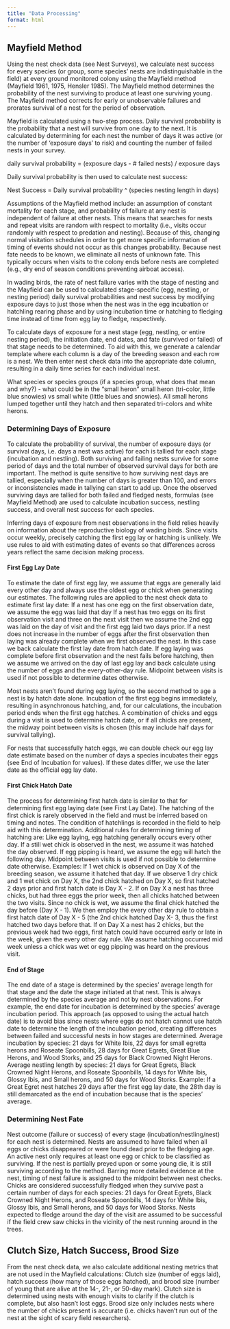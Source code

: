 ```yaml
---
title: "Data Processing"
format: html
---
```


## Mayfield Method

Using the nest check data (see Nest Surveys), we calculate nest success for every species (or group, some species’ nests are indistinguishable in the field) at every ground monitored colony using the Mayfield method (Mayfield 1961, 1975, Hensler 1985). The Mayfield method determines the probability of the nest surviving to produce at least one surviving young. The Mayfield method corrects for early or unobservable failures and prorates survival of a nest for the period of observation.

Mayfield is calculated using a two-step process. Daily survival probability is the probability that a nest will survive from one day to the next. It is calculated by determining for each nest the number of days it was active (or the number of ‘exposure days’ to risk) and counting the number of failed nests in your survey.

daily survival probability = (exposure days - # failed nests) / exposure days

Daily survival probability is then used to calculate nest success: 

Nest Success  = Daily survival probability ^ (species nesting length in days)

Assumptions of the Mayfield method include: an assumption of constant mortality for each stage, and probability of failure at any nest is independent of failure at other nests. This means that searches for nests and repeat visits are random with respect to mortality (i.e., visits occur randomly with respect to predation and nesting). Because of this, changing normal visitation schedules in order to get more specific information of timing of events should not occur as this changes probability. Because nest fate needs to be known, we eliminate all nests of unknown fate. This typically occurs when visits to the colony ends before nests are completed (e.g., dry end of season conditions preventing airboat access).

In wading birds, the rate of nest failure varies with the stage of nesting and the Mayfield can be used to calculated stage-specific (egg, nestling, or nesting period) daily survival probabilities and nest success by modifying exposure days to just those when the nest was in the egg incubation or hatchling rearing phase and by using incubation time or hatching to fledging time instead of time from egg lay to fledge, respectively. 

To calculate days of exposure for a nest stage (egg, nestling, or entire nesting period), the initiation date, end dates, and fate (survived or failed) of that stage needs to be determined. To aid with this, we generate a calendar template where each column is a day of the breeding season and each row is a nest. We then enter nest check data into the appropriate date column, resulting in a daily time series for each individual nest.

What species or species groups (if a species group, what does that mean and why?) - what could be in the “small heron” small heron (tri-color, little blue snowies) vs small white (little blues and snowies). All small herons lumped together until they hatch and then separated tri-colors and white herons.

### Determining Days of Exposure

To calculate the probability of survival, the number of exposure days (or survival days, i.e. days a nest was active) for each is tallied for each stage (incubation and nestling). Both surviving and failing nests survive for some period of days and the total number of observed survival days for both are important.  The method is quite sensitive to how surviving nest days are tallied, especially when the number of days is greater than 100, and errors or inconsistencies made in tallying can start to add up. Once the observed surviving days are tallied for both failed and fledged nests, formulas (see Mayfield Method) are used to calculate incubation success, nestling success, and overall nest success for each species. 

Inferring days of exposure from nest observations in the field relies heavily on information about the reproductive biology of wading birds. Since visits occur weekly, precisely catching the first egg lay or hatching is unlikely. We use rules to aid with estimating dates of events so that differences across years reflect the same decision making process.

#### First Egg Lay Date

To estimate the date of first egg lay, we assume that eggs are generally laid every other day and always use the oldest egg or chick when generating our estimates. The following rules are applied to the nest check data to estimate first lay date:
 If a nest has one egg on the first observation date, we assume the egg was laid that day
 If a nest has two eggs on its first observation visit and three on the next visit then we assume the 2nd egg was laid on the day of visit and the first egg laid two days prior. 
If a nest does not increase in the number of eggs after the first observation then laying was already complete when we first observed the nest. In this case we back calculate the first lay date from hatch date.
If egg laying was complete before first observation and the nest fails before hatching, then we assume we arrived on the day of last egg lay and back calculate using the number of eggs and the every-other-day rule.
Midpoint between visits is used if not possible to determine dates otherwise.

Most nests aren’t found during egg laying, so the second method to age a nest is by hatch date alone. Incubation of the first egg begins immediately, resulting in asynchronous hatching, and, for our calculations, the incubation period ends when the first egg hatches. A combination of chicks and eggs during a visit is used to determine hatch date, or if all chicks are present, the midway point between visits is chosen (this may include half days for survival tallying). 

For nests that successfully hatch eggs,  we can double check our egg lay date estimate based on the number of days a species incubates their eggs (see End of Incubation for values). If these dates differ, we use the later date as the official egg lay date.

#### First Chick Hatch Date

The process for determining first hatch date is similar to that for determining first egg laying date (see First Lay Date). The hatching of the first chick is rarely observed in the field and must be inferred based on timing and notes. The condition of hatchlings is recorded in the field to help aid with this determination. Additional rules for determining timing of hatching are:
Like egg laying, egg hatching generally occurs every other day. 
If a still wet chick is observed in the nest, we assume it was hatched the day observed. 
If egg pipping is heard, we assume the egg will hatch the following day. 
Midpoint between visits is used if not possible to determine date otherwise.
Examples:
If 1 wet chick is observed on Day X of the breeding season, we assume it hatched that day.
If we observe 1 dry chick and 1 wet chick on Day X, the 2nd chick hatched on Day X, so first hatched 2 days prior and first hatch date is Day X - 2. 
If on Day X a nest has three chicks, but had three eggs the prior week, then all chicks hatched between the two visits. Since no chick is wet, we assume the final chick hatched the day before (Day X - 1). We then employ the every other day rule to obtain a first hatch date of Day X - 5 (the 2nd chick hatched Day X- 3, thus the first hatched two days before that.
If on Day X a nest has 2 chicks, but the previous week had two eggs, first hatch could have occurred early or late in the week, given the every other day rule. We assume hatching occurred mid week unless a chick was wet or egg pipping was heard on the previous visit. 

#### End of Stage

The end date of a stage is determined by the species’ average length for that stage and the date the stage initiated at that nest. This is always determined by the species average and not by nest observations. For example, the end date for incubation is determined by the species’ average incubation period.  This approach (as opposed to using the actual hatch date) is to avoid bias since nests where eggs do not hatch cannot use hatch date to determine the length of the incubation period, creating differences between failed and successful nests in how stages are determined.
Average incubation by species: 21 days for White Ibis, 22 days for small egretta herons and Roseate Spoonbills, 28 days for Great Egrets, Great Blue Herons, and Wood Storks, and 25 days for Black Crowned Night Herons. 
Average nestling length by species: 21 days for Great Egrets, Black Crowned Night Herons, and Roseate Spoonbills, 14 days for White Ibis, Glossy Ibis, and Small herons, and 50 days for Wood Storks. 
Example: 
If a Great Egret nest hatches 29 days after the first egg lay date, the 28th day is still demarcated as the end of incubation because that is the species’ average.

### Determining Nest Fate 

Nest outcome (failure or success) of every stage (incubation/nestling/nest) for each nest is determined. Nests are assumed to have failed when all eggs or chicks disappeared or were found dead prior to the fledging age. An active nest only requires at least one egg or chick to be classified as surviving. If the nest is partially preyed upon or some young die, it is still surviving according to the method. Barring more detailed evidence at the nest, timing of nest failure is assigned to the midpoint between nest checks. Chicks are considered successfully fledged when they survive past a certain number of days for each species: 21 days for Great Egrets, Black Crowned Night Herons, and Roseate Spoonbills, 14 days for White Ibis, Glossy Ibis, and Small herons, and 50 days for Wood Storks. Nests expected to fledge around the day of the visit are assumed to be successful if the field crew saw chicks in the vicinity of the nest running around in the trees.

## Clutch Size, Hatch Success, Brood Size

From the nest check data, we also calculate additional nesting metrics that are not used in the Mayfield calculations: Clutch size (number of eggs laid), hatch success (how many of those eggs hatched), and brood size (number of young that are alive at the 14-, 21-, or 50-day mark). Clutch size is determined using nests with enough visits to clarify if the clutch is complete, but also hasn’t lost eggs. Brood size only includes nests where the number of chicks present is accurate (i.e. chicks haven’t run out of the nest at the sight of scary field researchers). 
